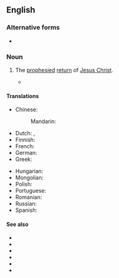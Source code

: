 {{also|Second Coming}}
==English==
{{wikipedia|Second Coming}}

===Alternative forms===
* {{alt|en|Second Coming}}

===Noun===
{{en-noun}}

# {{lb|en|Christianity}} The [[prophesied]] [[return]] of [[Jesus Christ]].
#* {{RQ:Doyle Land of Mist|passage=When Malone next looked round he was gone. "He is one of these '''Second-coming''' fanatics," he whispered to Enid. There are a lot of them - Christadelphians, Russellites, Bible Students and what-not.}}

====Translations====
{{trans-top|the return of Jesus Christ}}
* Chinese:
*: Mandarin: {{t-needed|cmn}}
* Dutch: {{t+|nl|wederkomst|f}}, {{t|nl|tweede komst|f}}
* Finnish: {{t|fi|[[toinen]] [[tuleminen]]}}
* French: {{t+|fr|retour}}
* German: {{t+|de|Wiederkunft|f}}
* Greek: {{t|el|Δευτέρα Παρουσία}}
{{trans-mid}}
* Hungarian: {{t|hu|[[második]] [[eljövetel]]}}
* Mongolian: {{t|mn|хоёр дахь ирэлт|sc=Cyrl}}
* Polish: {{t+|pl|paruzja|f}}
* Portuguese: {{t|pt|segunda vinda|f}}
* Romanian: {{t|ro|a doua venire|f}}
* Russian: {{t|ru|второе пришествие|n}}
* Spanish: {{t|es|segunda venida|f}}
{{trans-bottom}}

====See also====
* {{l|en|apocalypse}}
* {{l|en|apocatastasis}}
* {{l|en|armageddon}}
* {{l|en|day of reckoning}}
* {{l|en|judgment day}}
* {{l|en|Last Judgment}}